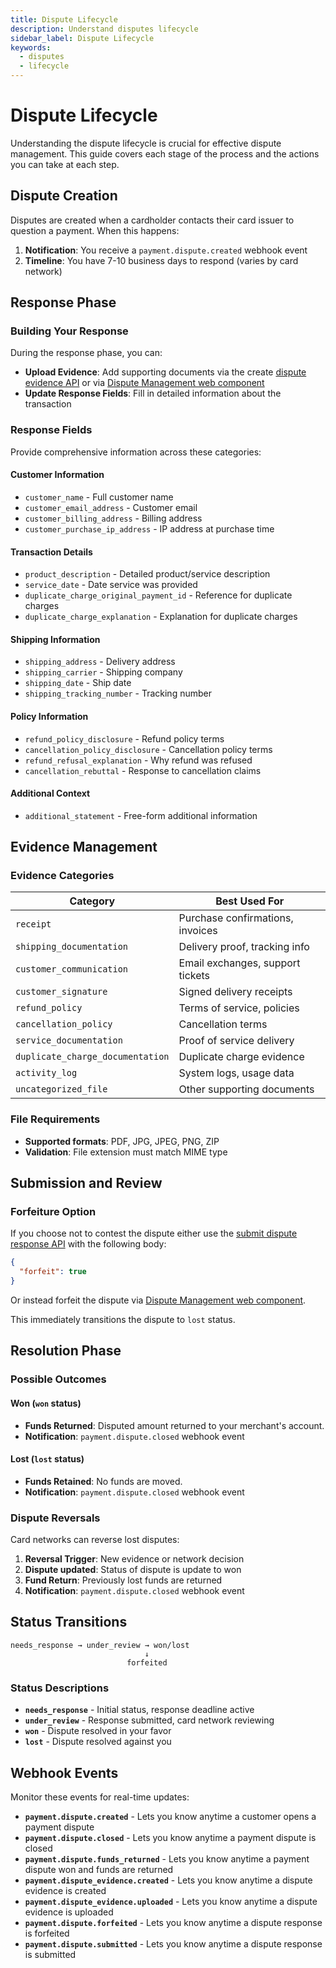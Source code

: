 ```yaml
---
title: Dispute Lifecycle
description: Understand disputes lifecycle
sidebar_label: Dispute Lifecycle
keywords:
  - disputes
  - lifecycle
---
```


# Dispute Lifecycle

Understanding the dispute lifecycle is crucial for effective dispute management. This guide covers each stage of the process and the actions you can take at each step.

## Dispute Creation

Disputes are created when a cardholder contacts their card issuer to question a payment. When this happens:

1. **Notification**: You receive a `payment.dispute.created` webhook event
2. **Timeline**: You have 7-10 business days to respond (varies by card network)

## Response Phase

### Building Your Response

During the response phase, you can:

- **Upload Evidence**: Add supporting documents via the create [dispute evidence API](https://docs.justifi.tech/api-spec#tag/Disputes/operation/GetDispute) or via [Dispute Management web component](https://storybook.justifi.ai/?path=/docs/payment-facilitation-dispute-management--docs)
- **Update Response Fields**: Fill in detailed information about the transaction

### Response Fields

Provide comprehensive information across these categories:

#### Customer Information
- `customer_name` - Full customer name
- `customer_email_address` - Customer email
- `customer_billing_address` - Billing address
- `customer_purchase_ip_address` - IP address at purchase time

#### Transaction Details
- `product_description` - Detailed product/service description
- `service_date` - Date service was provided
- `duplicate_charge_original_payment_id` - Reference for duplicate charges
- `duplicate_charge_explanation` - Explanation for duplicate charges

#### Shipping Information
- `shipping_address` - Delivery address
- `shipping_carrier` - Shipping company
- `shipping_date` - Ship date
- `shipping_tracking_number` - Tracking number

#### Policy Information
- `refund_policy_disclosure` - Refund policy terms
- `cancellation_policy_disclosure` - Cancellation policy terms
- `refund_refusal_explanation` - Why refund was refused
- `cancellation_rebuttal` - Response to cancellation claims

#### Additional Context
- `additional_statement` - Free-form additional information

## Evidence Management

### Evidence Categories

| Category | Best Used For |
|----------|---------------|
| `receipt` | Purchase confirmations, invoices |
| `shipping_documentation` | Delivery proof, tracking info |
| `customer_communication` | Email exchanges, support tickets |
| `customer_signature` | Signed delivery receipts |
| `refund_policy` | Terms of service, policies |
| `cancellation_policy` | Cancellation terms |
| `service_documentation` | Proof of service delivery |
| `duplicate_charge_documentation` | Duplicate charge evidence |
| `activity_log` | System logs, usage data |
| `uncategorized_file` | Other supporting documents |

### File Requirements

- **Supported formats**: PDF, JPG, JPEG, PNG, ZIP
- **Validation**: File extension must match MIME type

## Submission and Review

### Forfeiture Option

If you choose not to contest the dispute either use the [submit dispute response API](https://docs.justifi.tech/api-spec#tag/Disputes/operation/SubmitDisputeResponse) with the following body:

```json
{
  "forfeit": true
}
```

Or instead forfeit the dispute via [Dispute Management web component](https://storybook.justifi.ai/?path=/docs/payment-facilitation-dispute-management--docs).

This immediately transitions the dispute to `lost` status.

## Resolution Phase

### Possible Outcomes

#### Won (`won` status)
- **Funds Returned**: Disputed amount returned to your merchant's account.
- **Notification**: `payment.dispute.closed` webhook event

#### Lost (`lost` status)
- **Funds Retained**: No funds are moved.
- **Notification**: `payment.dispute.closed` webhook event

### Dispute Reversals

Card networks can reverse lost disputes:

1. **Reversal Trigger**: New evidence or network decision
2. **Dispute updated**: Status of dispute is update to won
3. **Fund Return**: Previously lost funds are returned
4. **Notification**: `payment.dispute.closed` webhook event

## Status Transitions

```
needs_response → under_review → won/lost
                              ↓
                          forfeited
```

### Status Descriptions

- **`needs_response`** - Initial status, response deadline active
- **`under_review`** - Response submitted, card network reviewing
- **`won`** - Dispute resolved in your favor
- **`lost`** - Dispute resolved against you

## Webhook Events

Monitor these events for real-time updates:

- **`payment.dispute.created`** - Lets you know anytime a customer opens a payment dispute
- **`payment.dispute.closed`** - Lets you know anytime a payment dispute is closed
- **`payment.dispute.funds_returned`** - Lets you know anytime a payment dispute won and funds are returned
- **`payment.dispute_evidence.created`** - Lets you know anytime a dispute evidence is created
- **`payment.dispute_evidence.uploaded`** - Lets you know anytime a dispute evidence is uploaded
- **`payment.dispute.forfeited`** - Lets you know anytime a dispute response is forfeited
- **`payment.dispute.submitted`** - Lets you know anytime a dispute response is submitted
